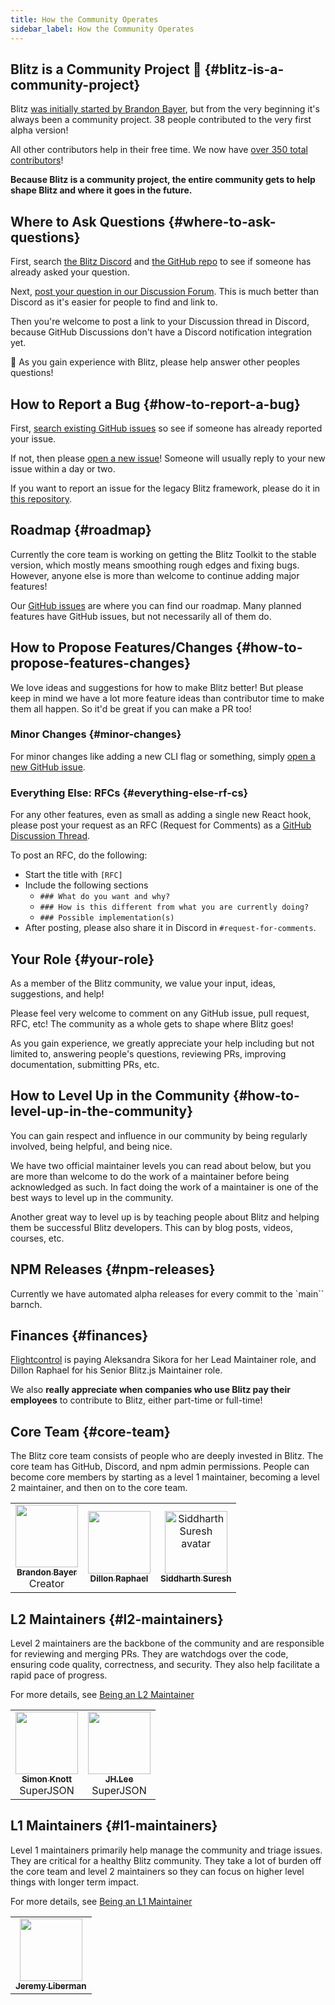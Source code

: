 ```yaml
---
title: How the Community Operates
sidebar_label: How the Community Operates
---
```


## Blitz is a Community Project 🤝 {#blitz-is-a-community-project}

Blitz [was initially started by Brandon Bayer](./community-history), but
from the very beginning it's always been a community project. 38 people
contributed to the very first alpha version!

All other contributors help in their free time. We now have
[over 350 total contributors](https://github.com/blitz-js/blitz#contributors-)!

**Because Blitz is a community project, the entire community gets to help
shape Blitz and where it goes in the future.**

## Where to Ask Questions {#where-to-ask-questions}

First, search [the Blitz Discord](https://discord.blitzjs.com) and
[the GitHub repo](https://github.com/blitz-js/blitz) to see if someone has
already asked your question.

Next,
[post your question in our Discussion Forum](https://github.com/blitz-js/blitz/discussions).
This is much better than Discord as it's easier for people to find and
link to.

Then you're welcome to post a link to your Discussion thread in Discord,
because GitHub Discussions don't have a Discord notification integration
yet.

🙏 As you gain experience with Blitz, please help answer other peoples
questions!

## How to Report a Bug {#how-to-report-a-bug}

First,
[search existing GitHub issues](https://github.com/blitz-js/blitz/issues?q=is%3Aissue)
so see if someone has already reported your issue.

If not, then please
[open a new issue](https://github.com/blitz-js/blitz/issues/new/choose)!
Someone will usually reply to your new issue within a day or two.

If you want to report an issue for the legacy Blitz framework, please do
it in [this repository](https://github.com/blitz-js/legacy-framework).

## Roadmap {#roadmap}

Currently the core team is working on getting the Blitz Toolkit to the
stable version, which mostly means smoothing rough edges and fixing bugs.
However, anyone else is more than welcome to continue adding major
features!

Our [GitHub issues](https://github.com/blitz-js/blitz/issues) are where
you can find our roadmap. Many planned features have GitHub issues, but
not necessarily all of them do.

## How to Propose Features/Changes {#how-to-propose-features-changes}

We love ideas and suggestions for how to make Blitz better! But please
keep in mind we have a lot more feature ideas than contributor time to
make them all happen. So it'd be great if you can make a PR too!

### Minor Changes {#minor-changes}

For minor changes like adding a new CLI flag or something, simply
[open a new GitHub issue](https://github.com/blitz-js/blitz/issues/new/choose).

### Everything Else: RFCs {#everything-else-rf-cs}

For any other features, even as small as adding a single new React hook,
please post your request as an RFC (Request for Comments) as a
[GitHub Discussion Thread](https://github.com/blitz-js/blitz/discussions/category_choices).

To post an RFC, do the following:

- Start the title with `[RFC]`
- Include the following sections
  - `### What do you want and why?`
  - `### How is this different from what you are currently doing?`
  - `### Possible implementation(s)`
- After posting, please also share it in Discord in
  `#request-for-comments`.

## Your Role {#your-role}

As a member of the Blitz community, we value your input, ideas,
suggestions, and help!

Please feel very welcome to comment on any GitHub issue, pull request,
RFC, etc! The community as a whole gets to shape where Blitz goes!

As you gain experience, we greatly appreciate your help including but not
limited to, answering people's questions, reviewing PRs, improving
documentation, submitting PRs, etc.

## How to Level Up in the Community {#how-to-level-up-in-the-community}

You can gain respect and influence in our community by being regularly
involved, being helpful, and being nice.

We have two official maintainer levels you can read about below, but you
are more than welcome to do the work of a maintainer before being
acknowledged as such. In fact doing the work of a maintainer is one of the
best ways to level up in the community.

Another great way to level up is by teaching people about Blitz and
helping them be successful Blitz developers. This can by blog posts,
videos, courses, etc.

## NPM Releases {#npm-releases}

Currently we have automated alpha releases for every commit to the `main``
barnch.

## Finances {#finances}

[Flightcontrol](http://flightcontrol.dev/) is paying Aleksandra Sikora for
her Lead Maintainer role, and Dillon Raphael for his Senior Blitz.js
Maintainer role.

We also **really appreciate when companies who use Blitz pay their
employees** to contribute to Blitz, either part-time or full-time!

## Core Team {#core-team}

The Blitz core team consists of people who are deeply invested in Blitz.
The core team has GitHub, Discord, and npm admin permissions. People can
become core members by starting as a level 1 maintainer, becoming a level
2 maintainer, and then on to the core team.

<table>
  <tr>
    <td align="center"><a href="https://twitter.com/flybayer"><img src="https://avatars3.githubusercontent.com/u/8813276?v=4" width="100px;" alt=""/><br /><sub><b>Brandon Bayer</b></sub></a><br />Creator</td>
    <td align="center"><a href="http://twitter.com/dillonraphael"><img src="https://avatars.githubusercontent.com/u/3496193?v=4" width="100px;" alt=""/><br /><sub><b>Dillon Raphael</b></sub></a><br /></td>
      <td align="center">
     <a href="https://siddharthsuresh.vercel.app/">
      <img src="https://avatars.githubusercontent.com/u/83594610?v=4" width="100px;" alt="Siddharth Suresh avatar" /><br />
        <sub>
          <b>Siddharth Suresh</b>
        </sub>
      </a>
    </td>

  </tr>
</table>

## L2 Maintainers {#l2-maintainers}

Level 2 maintainers are the backbone of the community and are responsible
for reviewing and merging PRs. They are watchdogs over the code, ensuring
code quality, correctness, and security. They also help facilitate a rapid
pace of progress.

For more details, see [Being an L2 Maintainer](./maintainers)

<table>
  <tr>
    <td align="center"><a href="http://simonknott.de"><img src="https://avatars1.githubusercontent.com/u/14912729?v=4" width="100px;" alt=""/><br /><sub><b>Simon Knott</b></sub></a><br />SuperJSON</td>
    <td align="center"><a href="http://jins.dev"><img src="https://avatars.githubusercontent.com/u/39466936?v=4" width="100px;" alt=""/><br /><sub><b>JH.Lee</b></sub></a><br />SuperJSON</td>
  </tr>
</table>

## L1 Maintainers {#l1-maintainers}

Level 1 maintainers primarily help manage the community and triage issues.
They are critical for a healthy Blitz community. They take a lot of burden
off the core team and level 2 maintainers so they can focus on higher
level things with longer term impact.

For more details, see [Being an L1 Maintainer](./maintainers)

<table>
  <tr>
    <td align="center"><a href="http://jeremyliberman.com/"><img src="https://avatars3.githubusercontent.com/u/2754163?v=4" width="100px;" alt=""/><br /><sub><b>Jeremy Liberman</b></td>
  </tr>
</table>
